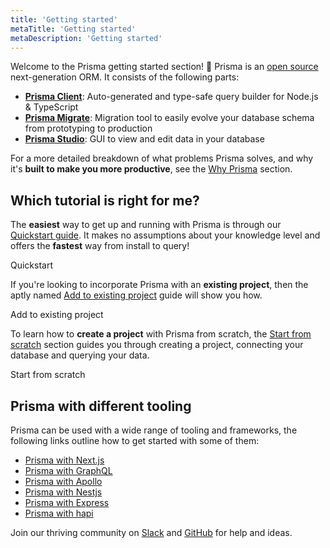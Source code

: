 ```yaml
---
title: 'Getting started'
metaTitle: 'Getting started'
metaDescription: 'Getting started'
---
```


<TopBlock>

Welcome to the Prisma getting started section! 👋 Prisma is an [open source](https://github.com/prisma/prisma) next-generation ORM. It consists of the following parts:

- [**Prisma Client**](../../concepts/components/prisma-client): Auto-generated and type-safe query builder for Node.js & TypeScript
- [**Prisma Migrate**](../../concepts/components/prisma-migrate): Migration tool to easily evolve your database schema from prototyping to production
- [**Prisma Studio**](../../concepts/components/prisma-studio): GUI to view and edit data in your database

For a more detailed breakdown of what problems Prisma solves, and why it's **built to make you more productive**, see the [Why Prisma](../concepts/overview/why-prisma) section.

</TopBlock>

## Which tutorial is right for me?

The **easiest** way to get up and running with Prisma is through our [Quickstart guide](./quickstart). It makes no assumptions about your knowledge level and offers the **fastest** way from install to query!

<ButtonLink color="dark" type="primary" href="./getting-started/quickstart">
    Quickstart
</ButtonLink>

If you're looking to incorporate Prisma with an **existing project**, then the aptly named [Add to existing project](./setup-prisma/add-to-existing-project-typescript-postgres) guide will show you how.

<ButtonLink color="dark" type="primary" href="./getting-started/setup-prisma/add-to-existing-project-typescript-postgres">
    Add to existing project
</ButtonLink>

To learn how to **create a project** with Prisma from scratch, the [Start from scratch](./setup-prisma/start-from-scratch) section guides you through creating a project, connecting your database and querying your data.

<ButtonLink color="dark" type="primary" href="./getting-started/setup-prisma/start-from-scratch-typescript-postgres">
    Start from scratch
</ButtonLink>

## Prisma with different tooling

Prisma can be used with a wide range of tooling and frameworks, the following links outline how to get started with some of them:
- [Prisma with Next.js](https://www.prisma.io/nextjs)
- [Prisma with GraphQL](https://www.prisma.io/graphql)
- [Prisma with Apollo](https://www.prisma.io/apollo)
- [Prisma with Nestjs](https://www.prisma.io/nestjs)
- [Prisma with Express](https://www.prisma.io/express)
- [Prisma with hapi](https://www.prisma.io/hapi)

<Admonition type="info">

Join our thriving community on [Slack](https://slack.prisma.io/) and [GitHub](https://github.com/prisma/prisma) for help and ideas.

</Admonition>
